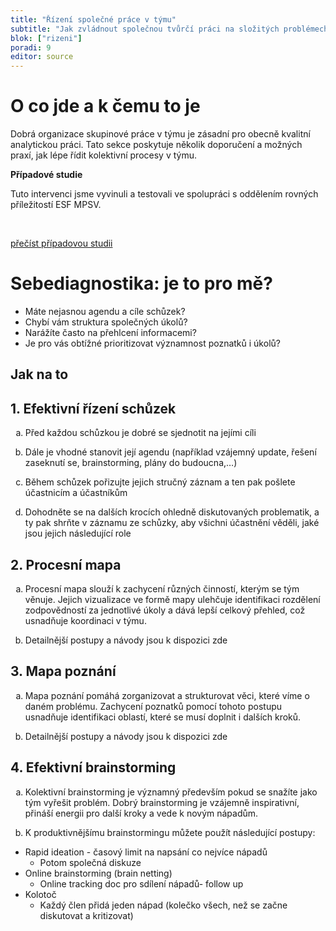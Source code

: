 ```yaml
---
title: "Řízení společné práce v týmu"
subtitle: "Jak zvládnout společnou tvůrčí práci na složitých problémech"
blok: ["rizeni"]
poradi: 9
editor: source
---
```



# O co jde a k čemu to je

Dobrá organizace skupinové práce v týmu je zásadní pro obecně kvalitní analytickou práci. Tato sekce poskytuje několik doporučení a možných praxí, jak lépe řídit kolektivní procesy v týmu.  

:::{.aside}

**Případové studie**

Tuto intervenci jsme vyvinuli a testovali ve spolupráci s oddělením rovných příležitostí ESF MPSV.

<br />

:::{.btn .btn-primary}
[přečíst případovou studii](../pripadove-studie/mpsv)
:::

:::

# Sebediagnostika: je to pro mě?

- Máte nejasnou agendu a cíle schůzek?
- Chybí vám struktura společných úkolů?
- Narážíte často na přehlcení informacemi?
- Je pro vás obtížné prioritizovat významnost poznatků i úkolů?

:::{.strip .page-full .page-columns}

# Jak na to 

## 1. Efektivní řízení schůzek 

a. Před každou schůzkou je dobré se sjednotit na jejími cíli

b. Dále je vhodné stanovit její agendu (například vzájemný update, řešení zaseknutí se, brainstorming, plány do budoucna,...)

c. Během schůzek pořizujte jejich stručný záznam a ten pak pošlete účastnicím a účastníkům 

d. Dohodněte se na dalších krocích ohledně diskutovaných problematik, a ty pak shrňte v záznamu ze schůzky, aby všichni účastnění věděli, jaké jsou jejich následující role

## 2. Procesní mapa

a. Procesní mapa slouží k zachycení různých činností, kterým se tým věnuje. Jejich vizualizace ve formě mapy ulehčuje identifikaci rozdělení zodpovědností za jednotlivé úkoly a dává lepší celkový přehled, což usnadňuje koordinaci v týmu. 

b. Detailnější postupy a návody jsou k dispozici zde 

## 3. Mapa poznání 

a. Mapa poznání pomáhá zorganizovat a strukturovat věci, které víme o daném problému. Zachycení poznatků pomocí tohoto postupu usnadňuje identifikaci oblastí, které se musí doplnit i dalších kroků.

b. Detailnější postupy a návody jsou k dispozici zde 

## 4. Efektivní brainstorming 

a. Kolektivní brainstorming je významný především pokud se snažíte jako tým vyřešit problém. Dobrý brainstorming je vzájemně inspirativní, přináší energii pro další kroky a vede k novým nápadům.  

b. K produktivnějšímu brainstormingu můžete použít následující postupy:
- Rapid ideation - časový limit na napsání co nejvíce nápadů 
    - Potom společná diskuze 
- Online brainstorming (brain netting) 
  - Online tracking doc pro sdílení nápadů- follow up
- Kolotoč 
  - Každý člen přidá jeden nápad (kolečko všech, než se začne diskutovat a kritizovat)

:::
:::{#refs}
:::
